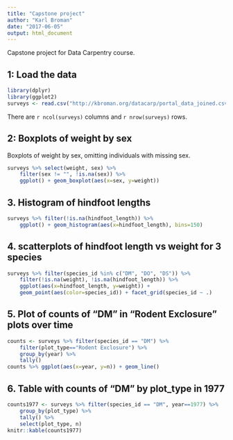 ```yaml
---
title: "Capstone project"
author: "Karl Broman"
date: "2017-06-05"
output: html_document
---
```


Capstone project for Data Carpentry course.

## 1: Load the data

```r
library(dplyr)
library(ggplot2)
surveys <- read.csv("http://kbroman.org/datacarp/portal_data_joined.csv")
```

There are `r ncol(surveys)` columns and `r nrow(surveys)` rows.

## 2: Boxplots of weight by sex

Boxplots of weight by sex, omitting individuals with missing sex.

```r
surveys %>% select(weight, sex) %>%
    filter(sex != "", !is.na(sex)) %>%
    ggplot() + geom_boxplot(aes(x=sex, y=weight))
```

## 3. Histogram of hindfoot lengths

```r
surveys %>% filter(!is.na(hindfoot_length)) %>%
    ggplot() + geom_histogram(aes(x=hindfoot_length), bins=150)
```

## 4. scatterplots of hindfoot length vs weight for 3 species

```r
surveys %>% filter(species_id %in% c("DM", "DO", "DS")) %>%
    filter(!is.na(weight), !is.na(hindfoot_length)) %>%
    ggplot(aes(x=hindfoot_length, y=weight)) +
    geom_point(aes(color=species_id)) + facet_grid(species_id ~ .)
```

## 5. Plot of counts of "DM" in "Rodent Exclosure" plots over time

```r
counts <- surveys %>% filter(species_id == "DM") %>%
    filter(plot_type=="Rodent Exclosure") %>%
    group_by(year) %>%
    tally()
counts %>% ggplot(aes(x=year, y=n)) + geom_line()
```

## 6. Table with counts of "DM" by plot_type in 1977

```r
counts1977 <- surveys %>% filter(species_id == "DM", year==1977) %>%
    group_by(plot_type) %>%
    tally() %>%
    select(plot_type, n)
knitr::kable(counts1977)
```
